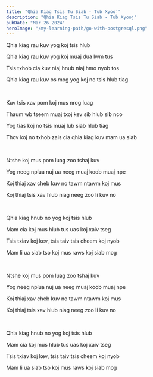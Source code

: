 ```yaml
---
title: "Qhia Kiag Tsis Tu Siab - Tub Xyooj"
description: "Qhia Kiag Tsis Tu Siab - Tub Xyooj"
pubDate: "Mar 26 2024"
heroImage: "/my-learning-path/go-with-postgresql.png"
---
```


Qhia kiag rau kuv yog koj tsis hlub

Qhia kiag rau kuv yog koj muaj dua lwm tus

Tsis txhob cia kuv niaj hnub niaj hmo nyob tos

Qhia kiag rau kuv os mog yog koj no tsis hlub tiag

<br />

Kuv tsis xav pom koj mus nrog luag

Thaum wb tseem muaj txoj kev sib hlub sib nco

Yog tias koj no tsis muaj lub siab hlub tiag

Thov koj no txhob zais cia qhia kiag kuv mam ua siab

<br />

Ntshe koj mus pom luag zoo tshaj kuv

Yog neeg nplua nuj ua neeg muaj koob muaj npe

Koj thiaj xav cheb kuv no tawm ntawm koj mus

Koj thiaj tsis xav hlub niag neeg zoo li kuv no

<br />

Qhia kiag hnub no yog koj tsis hlub

Mam cia koj mus hlub tus uas koj xaiv tseg

Tsis txiav koj kev, tsis taiv tsis cheem koj nyob

Mam li ua siab tso koj mus raws koj siab mog

<br />

Ntshe koj mus pom luag zoo tshaj kuv

Yog neeg nplua nuj ua neeg muaj koob muaj npe

Koj thiaj xav cheb kuv no tawm ntawm koj mus

Koj thiaj tsis xav hlub niag neeg zoo li kuv no

<br />

Qhia kiag hnub no yog koj tsis hlub

Mam cia koj mus hlub tus uas koj xaiv tseg

Tsis txiav koj kev, tsis taiv tsis cheem koj nyob

Mam li ua siab tso koj mus raws koj siab mog

